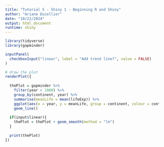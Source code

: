 ```yaml
---
title: "Tutorial 5 - Shiny 1 - Beginning R and Shiny"
author: "Ariane Ducellier"
date: "10/22/2024"
output: html_document
runtime: shiny
---
```


```r

library(tidyverse)
library(gapminder)

inputPanel( 
  checkboxInput("linear", label = "Add trend line?", value = FALSE) 
) 

# draw the plot 
renderPlot({ 
  
  thePlot = gapminder %>%
    filter(year > 1960) %>%
    group_by(continent, year) %>%
    summarise(meanLife = mean(lifeExp)) %>%
    ggplot(aes(x = year, y = meanLife, group = continent, colour = continent)) +
    geom_line()
  
  if(input$linear){ 
    thePlot = thePlot + geom_smooth(method = "lm") 
  } 
  
  print(thePlot)
})

```
